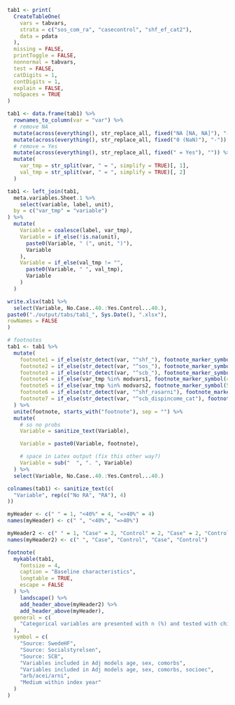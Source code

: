 ```r

tab1 <- print(
  CreateTableOne(
    vars = tabvars,
    strata = c("sos_com_ra", "casecontrol", "shf_ef_cat2"),
    data = pdata
  ),
  missing = FALSE,
  printToggle = FALSE,
  nonnormal = tabvars,
  test = FALSE,
  catDigits = 1,
  contDigits = 1,
  explain = FALSE,
  noSpaces = TRUE
)

tab1 <- data.frame(tab1) %>%
  rownames_to_column(var = "var") %>%
  # remove NA
  mutate(across(everything(), str_replace_all, fixed("NA [NA, NA]"), "-")) %>%
  mutate(across(everything(), str_replace_all, fixed("0 (NaN)"), "-")) %>%
  # remove = Yes
  mutate(across(everything(), str_replace_all, fixed(" = Yes"), "")) %>%
  mutate(
    var_tmp = str_split(var, " = ", simplify = TRUE)[, 1],
    val_tmp = str_split(var, " = ", simplify = TRUE)[, 2]
  )

tab1 <- left_join(tab1,
  meta.variables.Sheet.1 %>%
    select(variable, label, unit),
  by = c("var_tmp" = "variable")
) %>%
  mutate(
    Variable = coalesce(label, var_tmp),
    Variable = if_else(!is.na(unit),
      paste0(Variable, " (", unit, ")"),
      Variable
    ),
    Variable = if_else(val_tmp != "",
      paste0(Variable, " ", val_tmp),
      Variable
    )
  )

write.xlsx(tab1 %>%
  select(Variable, No.Case..40.:Yes.Control...40.),
paste0("./output/tabs/tab1_", Sys.Date(), ".xlsx"),
rowNames = FALSE
)

# footnotes
tab1 <- tab1 %>%
  mutate(
    footnote1 = if_else(str_detect(var, "^shf_"), footnote_marker_symbol(1), ""),
    footnote2 = if_else(str_detect(var, "^sos_"), footnote_marker_symbol(2), ""),
    footnote3 = if_else(str_detect(var, "^scb_"), footnote_marker_symbol(3), ""),
    footnote4 = if_else(var_tmp %in% modvars1, footnote_marker_symbol(4), ""),
    footnote5 = if_else(var_tmp %in% modvars2, footnote_marker_symbol(5), ""),
    footnote6 = if_else(str_detect(var, "^shf_rasarni"), footnote_marker_symbol(6), ""),
    footnote7 = if_else(str_detect(var, "^scb_dispincome_cat"), footnote_marker_symbol(7), "")
  ) %>%
  unite(footnote, starts_with("footnote"), sep = "") %>%
  mutate(
    # so no probs
    Variable = sanitize_text(Variable),

    Variable = paste0(Variable, footnote),

    # space in Latex output (fix this other way?)
    Variable = sub("  ", ". ", Variable)
  ) %>%
  select(Variable, No.Case..40.:Yes.Control...40.)

colnames(tab1) <- sanitize_text(c(
  "Variable", rep(c("No RA", "RA"), 4)
))

myHeader <- c(" " = 1, "<40%" = 4, "=>40%" = 4)
names(myHeader) <- c(" ", "<40%", "=>40%")

myHeader2 <- c(" " = 1, "Case" = 2, "Control" = 2, "Case" = 2, "Control" = 2)
names(myHeader2) <- c(" ", "Case", "Control", "Case", "Control")

footnote(
  mykable(tab1,
    fontsize = 4,
    caption = "Baseline characteristics",
    longtable = TRUE,
    escape = FALSE
  ) %>%
    landscape() %>%
    add_header_above(myHeader2) %>%
    add_header_above(myHeader),
  general = c(
    "Categorical variables are presented with n (%) and tested with chi-square test and continuous variables with median [q1-q3] and tested with Kruskal-Wallis test AT SOME POINT....."
  ),
  symbol = c(
    "Source: SwedeHF",
    "Source: Socialstyrelsen",
    "Source: SCB",
    "Variables included in Adj models age, sex, comorbs",
    "Variables included in Adj models age, sex, comorbs, socioec",
    "arb/acei/arni",
    "Medium within index year"
  )
)
```
